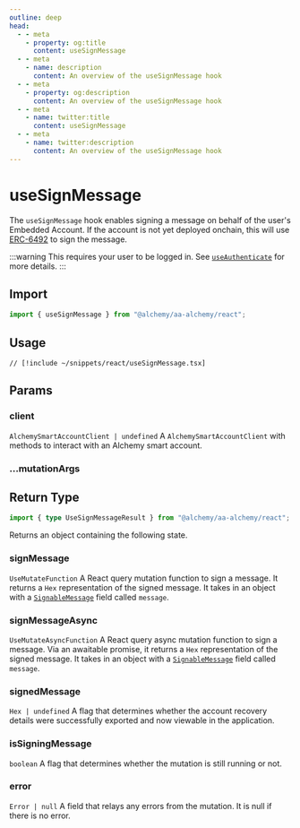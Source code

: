 ```yaml
---
outline: deep
head:
  - - meta
    - property: og:title
      content: useSignMessage
  - - meta
    - name: description
      content: An overview of the useSignMessage hook
  - - meta
    - property: og:description
      content: An overview of the useSignMessage hook
  - - meta
    - name: twitter:title
      content: useSignMessage
  - - meta
    - name: twitter:description
      content: An overview of the useSignMessage hook
---
```


# useSignMessage

The `useSignMessage` hook enables signing a message on behalf of the user's Embedded Account. If the account is not yet deployed onchain, this will use [ERC-6492](/resources/terms#erc-6492) to sign the message.

:::warning
This requires your user to be logged in. See [`useAuthenticate`](/react/useAuthenticate) for more details.
:::

## Import

```ts
import { useSignMessage } from "@alchemy/aa-alchemy/react";
```

## Usage

```tsx [useSignMessage.tsx]
// [!include ~/snippets/react/useSignMessage.tsx]
```

## Params

### client

`AlchemySmartAccountClient | undefined`
A `AlchemySmartAccountClient` with methods to interact with an Alchemy smart account.

### ...mutationArgs


<BaseHookMutationArgs />

## Return Type

```ts
import { type UseSignMessageResult } from "@alchemy/aa-alchemy/react";
```

Returns an object containing the following state.

### signMessage

`UseMutateFunction`
A React query mutation function to sign a message. It returns a `Hex` representation of the signed message. It takes in an object with a [`SignableMessage`](https://viem.sh/docs/actions/wallet/signMessage#message) field called `message`.

### signMessageAsync

`UseMutateAsyncFunction`
A React query async mutation function to sign a message. Via an awaitable promise, it returns a `Hex` representation of the signed message. It takes in an object with a [`SignableMessage`](https://viem.sh/docs/actions/wallet/signMessage#message) field called `message`.

### signedMessage

`Hex | undefined`
A flag that determines whether the account recovery details were successfully exported and now viewable in the application.

### isSigningMessage

`boolean`
A flag that determines whether the mutation is still running or not.

### error

`Error | null`
A field that relays any errors from the mutation. It is null if there is no error.
